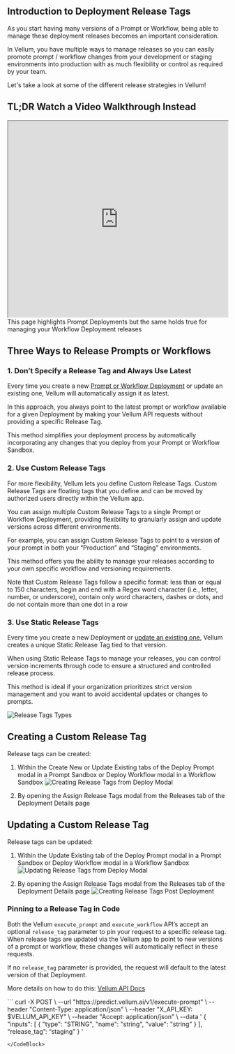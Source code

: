 ## Introduction to Deployment Release Tags

As you start having many versions of a Prompt or Workflow, being able to manage these deployment releases becomes an important consideration.

In Vellum, you have multiple ways to manage releases so you can easily promote prompt / workflow changes from your development or staging environments into production with as much flexibility or control as required by your team.

Let's take a look at some of the different release strategies in Vellum!

## TL;DR Watch a Video Walkthrough Instead

<iframe
  src="https://www.loom.com/embed/56992fb51372400ebdb69228c0b53b5d"
  width="100%"
  height="450px"
></iframe>

<Callout intent="info">
  This page highlights Prompt Deployments but the same holds true for managing
  your Workflow Deployment releases
</Callout>

## Three Ways to Release Prompts or Workflows

### 1. Don’t Specify a Release Tag and Always Use Latest

Every time you create a new [Prompt or Workflow Deployment](/help-center/deployments/prompt-lifecycle-management) or update an existing one, Vellum will automatically assign it as latest.

In this approach, you always point to the latest prompt or workflow available for a given Deployment by making your Vellum API requests without providing a specific Release Tag.

This method simplifies your deployment process by automatically incorporating any changes that you deploy from your Prompt or Workflow Sandbox.

### 2. Use Custom Release Tags

For more flexibility, Vellum lets you define Custom Release Tags. Custom Release Tags are floating tags that you define and can be moved by authorized users directly within the Vellum app.

You can assign multiple Custom Release Tags to a single Prompt or Workflow Deployment, providing flexibility to granularly assign and update versions across different environments.

For example, you can assign Custom Release Tags to point to a version of your prompt in both your “Production” and “Staging” environments.

This method offers you the ability to manage your releases according to your own specific workflow and versioning requirements.

<Callout intent="info">
  Note that Custom Release Tags follow a specific format: less than or equal to
  150 characters, begin and end with a Regex word character (i.e., letter,
  number, or underscore), contain only word characters, dashes or dots, and do
  not contain more than one dot in a row
</Callout>

### 3. Use Static Release Tags

Every time you create a new Deployment or [update an existing one](/help-center/deployments/prompt-lifecycle-management#changing-prompts-in-production), Vellum creates a unique Static Release Tag tied to that version.

When using Static Release Tags to manage your releases, you can control version increments through code to ensure a structured and controlled release process.

This method is ideal if your organization prioritizes strict version management and you want to avoid accidental updates or changes to prompts.

![Release Tags Types](https://storage.googleapis.com/vellum-public/help-docs/release-tags-types.png)

## Creating a Custom Release Tag

Release tags can be created:

1. Within the Create New or Update Existing tabs of the Deploy Prompt modal in a Prompt Sandbox or Deploy Workflow modal in a Workflow Sandbox
   ![Creating Release Tags from Deploy Modal](https://storage.googleapis.com/vellum-public/help-docs/release-tags-on-deploy.png)

2. By opening the Assign Release Tags modal from the Releases tab of the Deployment Details page

## Updating a Custom Release Tag

Release tags can be updated:

1. Within the Update Existing tab of the Deploy Prompt modal in a Prompt Sandbox or Deploy Workflow modal in a Workflow Sandbox
   ![Updating Release Tags from Deploy Modal](https://storage.googleapis.com/vellum-public/help-docs/release-tags-update-on-deploy.png)

2. By opening the Assign Release Tags modal from the Releases tab of the Deployment Details page
   ![Creating Release Tags Post Deployment](https://storage.googleapis.com/vellum-public/help-docs/release-tags-post-deploy.png)

### Pinning to a Release Tag in Code

Both the Vellum `execute_prompt` and `execute_workflow` API’s accept an optional `release_tag` parameter to pin your request to a specific release tag. When release tags are updated via the Vellum app to point to new versions of a prompt or workflow, these changes will automatically reflect in these requests.

If no `release_tag` parameter is provided, the request will default to the latest version of that Deployment.

More details on how to do this: [Vellum API Docs](https://docs.vellum.ai/api-reference/api-reference/execute-prompt)

<CodeBlock title="Example Request">
```
curl -X POST \
--url "https://predict.vellum.ai/v1/execute-prompt" \
--header "Content-Type: application/json" \
--header "X_API_KEY: $VELLUM_API_KEY" \
--header "Accept: application/json" \
--data '
{
  "inputs": [
    {
      "type": "STRING",
      "name": "string",
      "value": "string"
    }
  ],
  “release_tag”: “staging”
}
  '

```
</CodeBlock>
```
